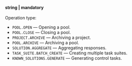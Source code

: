 **string \| mandatory**<br/><br/>Operation type:

- `POOL.OPEN` — Opening a pool.
- `POOL.CLOSE` — Closing a pool.
- `PROJECT.ARCHIVE` — Archiving a project.
- `POOL.ARCHIVE` — Archiving a pool.
- `SOLUTION.AGGREGATE` — Aggregating responses.
- `TASK_SUITE.BATCH_CREATE` — Creating multiple task suites.
- `KNOWN_SOLUTIONS.GENERATE` — Generating control tasks.